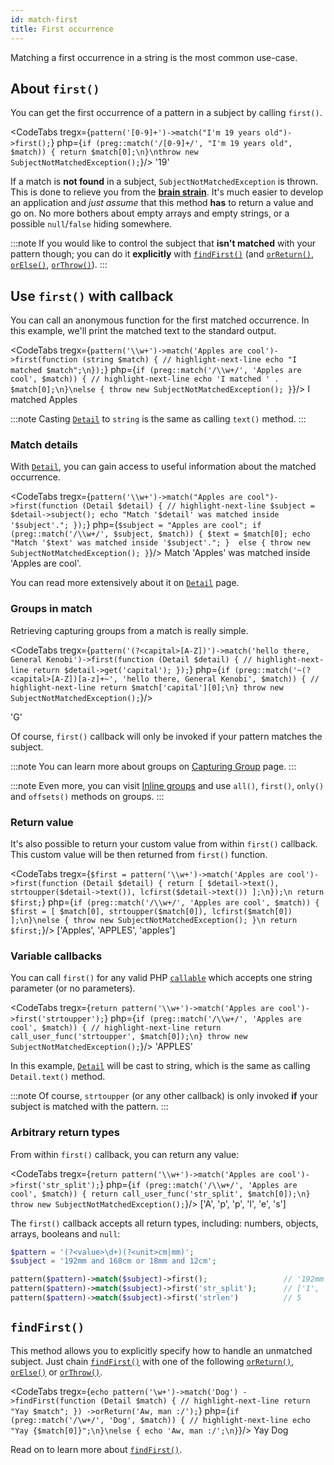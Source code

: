 ```yaml
---
id: match-first
title: First occurrence
---
```



Matching a first occurrence in a string is the most common use-case.

## About `first()`

You can get the first occurrence of a pattern in a subject by calling `first()`.

<CodeTabs
    tregx={`pattern('[0-9]+')->match("I'm 19 years old")->first();`}
    php={`if (preg::match('/[0-9]+/', "I'm 19 years old", $match)) {
    return $match[0];\n}\nthrow new SubjectNotMatchedException();`}/>
<Result>'19'</Result>

If a match is **not found** in a subject, `SubjectNotMatchedException` is thrown. This is done to relieve you from the 
[**brain strain**]. It's much easier to develop an application and *just assume* that this
method **has** to return a value and go on. No more bothers about empty arrays and empty strings, or a possible
`null`/`false` hiding somewhere.

:::note
If you would like to control the subject that **isn't matched** with your pattern though;
you can do it **explicitly** with [`findFirst()`](#findfirst) (and [`orReturn()`], [`orElse()`], [`orThrow()`]).
:::

## Use `first()` with callback

You can call an anonymous function for the first matched occurrence. In this example, we'll print the matched text to the 
standard output.

<CodeTabs
    tregx={`pattern('\\w+')->match('Apples are cool')->first(function (string $match) {
    // highlight-next-line
    echo "I matched $match";\n});`}
    php={`if (preg::match('/\\w+/', 'Apples are cool', $match)) {
    // highlight-next-line
    echo 'I matched ' . $match[0];\n}\nelse {
    throw new SubjectNotMatchedException();
}`}/>
<Result text>I matched Apples</Result>

:::note
Casting [`Detail`] to `string` is the same as calling `text()` method.
:::

### Match details

With [`Detail`], you can gain access to useful information about the matched occurrence.

<CodeTabs
    tregx={`pattern('\\w+')->match("Apples are cool")->first(function (Detail $detail) {
    // highlight-next-line
    $subject = $detail->subject();
    echo "Match '$detail' was matched inside '$subject'.";
});`}
    php={`$subject = "Apples are cool";
if (preg::match('/\\w+/', $subject, $match)) {
    $text = $match[0];
    echo "Match '$text' was matched inside '$subject'.";
} 
else {
    throw new SubjectNotMatchedException();
}`}/>
<Result text>Match 'Apples' was matched inside 'Apples are cool'.</Result>

You can read more extensively about it on [`Detail`] page.

### Groups in match

Retrieving capturing groups from a match is really simple.

<CodeTabs
    tregx={`pattern('(?<capital>[A-Z])')->match('hello there, General Kenobi')->first(function (Detail $detail) {
    // highlight-next-line
    return $detail->get('capital');
});`}
    php={`if (preg::match('~(?<capital>[A-Z])[a-z]+~', 'hello there, General Kenobi', $match)) {
    // highlight-next-line
    return $match['capital'][0];\n}
throw new SubjectNotMatchedException();`}/>

<!--T-Regx:{return-at(0)}-->
<Result>'G'</Result>

Of course, `first()` callback will only be invoked if your pattern matches the subject.

:::note
You can learn more about groups on [Capturing Group](match-groups.md) page.
:::

:::note
Even more, you can visit [Inline groups](match-group.mdx) and use `all()`, `first()`, `only()` and `offsets()`
methods on groups.
:::

### Return value

It's also possible to return your custom value from within `first()` callback. This custom value will be then returned 
from `first()` function.

<CodeTabs
    tregx={`$first = pattern('\\w+')->match('Apples are cool')->first(function (Detail $detail) {
    return [
        $detail->text(),
        strtoupper($detail->text()),
        lcfirst($detail->text())
    ];\n});\n
return $first;`}
    php={`if (preg::match('/\\w+/', 'Apples are cool', $match)) {
    $first = [
        $match[0],
        strtoupper($match[0]),
        lcfirst($match[0])
    ];\n}\nelse {
    throw new SubjectNotMatchedException();
}\n
return $first;`}/>
<Result>['Apples', 'APPLES', 'apples']</Result>

### Variable callbacks

You can call `first()` for any valid PHP [`callable`] which accepts one string parameter (or no parameters).

<CodeTabs
    tregx={`return pattern('\\w+')->match('Apples are cool')->first('strtoupper');`}
    php={`if (preg::match('/\\w+/', 'Apples are cool', $match)) {
    // highlight-next-line
    return call_user_func('strtoupper', $match[0]);\n}
throw new SubjectNotMatchedException();`}/>
<Result>'APPLES'</Result>

In this example, [`Detail`] will be cast to string, which is the same as calling `Detail.text()` method.

:::note
Of course, `strtoupper` (or any other callback) is only invoked **if** your subject is matched with the pattern.
:::

### Arbitrary return types

From within `first()` callback, you can return any value:

<CodeTabs
    tregx={`return pattern('\\w+')->match('Apples are cool')->first('str_split');`}
    php={`if (preg::match('/\\w+/', 'Apples are cool', $match)) {
    return call_user_func('str_split', $match[0]);\n}
throw new SubjectNotMatchedException();`}/>
<Result>['A', 'p', 'p', 'l', 'e', 's']</Result>

The `first()` callback accepts all return types, including: numbers, objects, arrays, booleans and `null`:

```php
$pattern = '(?<value>\d+)(?<unit>cm|mm)';
$subject = '192mm and 168cm or 18mm and 12cm';

pattern($pattern)->match($subject)->first();                 // '192mm'
pattern($pattern)->match($subject)->first('str_split');      // ['1', '9', '2', 'm', 'm']
pattern($pattern)->match($subject)->first('strlen')          // 5
```

## `findFirst()`

This method allows you to explicitly specify how to handle an unmatched subject. Just chain [`findFirst()`] with
one of the following [`orReturn()`], [`orElse()`] or [`orThrow()`].

<CodeTabs
    tregx={`echo pattern('\w+')->match('Dog')
    ->findFirst(function (Detail $match) {
        // highlight-next-line
        return "Yay $match";
    })
    ->orReturn('Aw, man :/');`}
    php={`if (preg::match('/\w+/', 'Dog', $match)) {
    // highlight-next-line
    echo "Yay {$match[0]}";\n}\nelse {
    echo 'Aw, man :/';\n}`}/>
<Result text>Yay Dog</Result>

Read on to learn more about [`findFirst()`].

[`callable`]: https://www.php.net/manual/en/language.types.callable.php
[`Detail`]: match-details.md
[**brain strain**]: overview.mdx#brain-strain
[`findFirst()`]: match-find-first.mdx
[`orReturn()`]: match-find-first.mdx#orreturn
[`orElse()`]: match-find-first.mdx#orelse
[`orThrow()`]: match-find-first.mdx#orthrow
